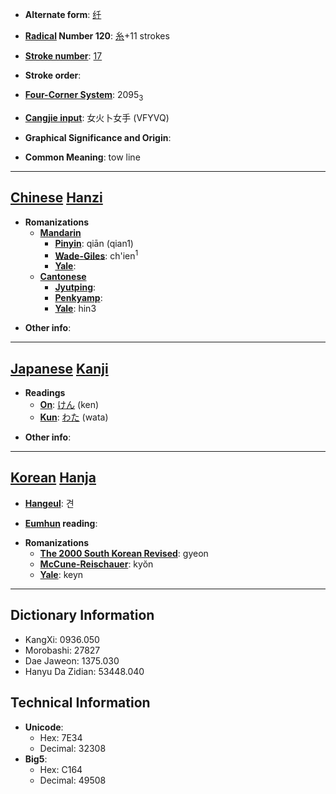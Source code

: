 * '''Alternate form''': [[纤]]

* '''[[Wiktionary:Chinese radical index| Radical]] Number 120''': [[Wiktionary:Chinese radical index 糸|糸]]+11 strokes

* '''[[Wiktionary:Chinese total strokes index|Stroke number]]''': [[Wiktionary:Chinese total strokes index 17|17]]

* '''Stroke order''': 

* '''[[Wiktionary:Chinese four corner index|Four-Corner System]]''': 2095<sub>3</sub>

* '''[[Wiktionary:Chinese Cangjie index|Cangjie input]]''': 女火卜女手 (VFYVQ)

* '''Graphical Significance and Origin''': 

* '''Common Meaning''': tow line

----

== [[Chinese]] [[Hanzi]] ==

* '''Romanizations'''
** '''[[Mandarin]]'''
*** '''[[Pinyin]]''': qiān (qian1)
*** '''[[Wade-Giles]]''': ch'ien<sup>1</sup>
*** '''[[Yale]]''': 
** '''[[Cantonese]]'''
*** '''[[Jyutping]]''':
*** '''[[Penkyamp]]''': 
*** '''[[Yale]]''': hin3

* '''Other info''': 

----

== [[Japanese]] [[Kanji]] ==

* '''Readings'''
** '''[[On]]''': [[けん]] (ken)
** '''[[Kun]]''': [[わた]] (wata)

* '''Other info''':  

----

== [[Korean]] [[Hanja]] ==

* '''[[Hangeul]]''': 견

* '''[[Eumhun]] reading''': 

* '''Romanizations'''
** '''[[The 2000 South Korean Revised Romanization|The 2000 South Korean Revised]]''': gyeon
** '''[[McCune-Reischauer]]''': kyŏn
** '''[[Yale]]''': keyn

----

== Dictionary Information ==

* KangXi: 0936.050
* Morobashi: 27827
* Dae Jaweon: 1375.030
* Hanyu Da Zidian: 53448.040

== Technical Information ==

* '''Unicode''':
** Hex: 7E34
** Decimal: 32308
* '''Big5''':
** Hex: C164
** Decimal: 49508